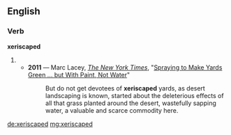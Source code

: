 ==English==

===Verb===
'''xeriscaped'''

# {{past of|xeriscape}}
#* '''2011''' — Marc Lacey, ''[[w:The New York Times|The New York Times]]'', "[http://www.nytimes.com/2011/04/10/us/10grass.html?_r=1&nl=todaysheadlines&emc=tha23 Spraying to Make Yards Green ... but With Paint, Not Water]"
#*: But do not get devotees of '''xeriscaped''' yards, as desert landscaping is known, started about the deleterious effects of all that grass planted around the desert, wastefully sapping water, a valuable and scarce commodity here.

[[de:xeriscaped]]
[[mg:xeriscaped]]